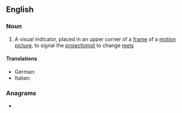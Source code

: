 ==English==
{{wikipedia}}

===Noun===
{{en-noun}}

# A visual indicator, placed in an upper corner of a [[frame]] of a [[motion picture]], to signal the [[projectionist]] to change [[reel]]s

====Translations====
{{trans-top|indicator to change reels}}
* German: {{t|de|Überblendungszeichen|n}}
* Italian: {{t|it|segnalatore di passaggio|m}}
{{trans-mid}}
{{trans-bottom}}

===Anagrams===
* {{anagrams|en|a=acekmru|rum cake}}